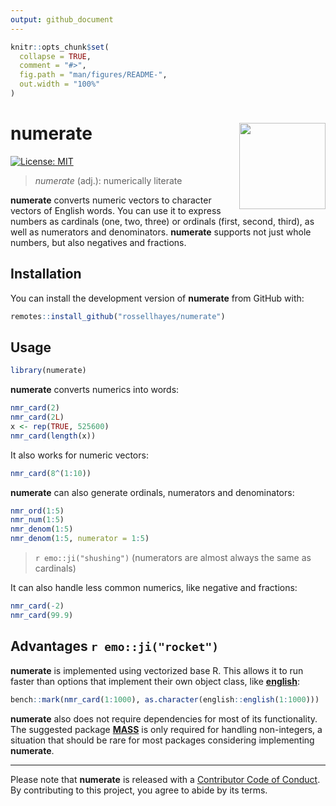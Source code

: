 ```yaml
---
output: github_document
---
```


<!-- README.md is generated from README.Rmd. Please edit that file -->

```r
knitr::opts_chunk$set(
  collapse = TRUE,
  comment = "#>",
  fig.path = "man/figures/README-",
  out.width = "100%"
)
```

# numerate <img src="man/figures/logo.png?raw=TRUE" align="right" height="138" />

<!-- badges: start -->
[![License: MIT](https://img.shields.io/badge/license-MIT-blueviolet.svg)](https://opensource.org/licenses/MIT)
<!-- badges: end -->

> *numerate* (adj.): numerically literate

**numerate** converts numeric vectors to character vectors of English words.
You can use it to express numbers as cardinals (one, two, three) or ordinals (first, second, third), as well as numerators and denominators. **numerate** supports not just whole numbers, but also negatives and fractions.

## Installation

You can install the development version of **numerate** from GitHub with:

``` r
remotes::install_github("rossellhayes/numerate")
```

## Usage

```r
library(numerate)
```

**numerate** converts numerics into words:

```r
nmr_card(2)
nmr_card(2L)
x <- rep(TRUE, 525600)
nmr_card(length(x))
```

It also works for numeric vectors:

```r
nmr_card(8^(1:10))
```

**numerate** can also generate ordinals, numerators and denominators:

```r
nmr_ord(1:5)
nmr_num(1:5)
nmr_denom(1:5)
nmr_denom(1:5, numerator = 1:5)
```

> `r emo::ji("shushing")` (numerators are almost always the same as cardinals)

It can also handle less common numerics, like negative and fractions:

```r
nmr_card(-2)
nmr_card(99.9)
```

## Advantages `r emo::ji("rocket")`

**numerate** is implemented using vectorized base R.
This allows it to run faster than options that implement their own object class, like [**english**](https://cran.r-project.org/web/packages/english/):

```r
bench::mark(nmr_card(1:1000), as.character(english::english(1:1000)))
```

**numerate** also does not require dependencies for most of its functionality.
The suggested package [**MASS**](https://cran.r-project.org/web/packages/MASS/) is only required for handling non-integers, a situation that should be rare for most packages considering implementing **numerate**.

---

Please note that **numerate** is released with a [Contributor Code of Conduct](https://contributor-covenant.org/version/2/0/CODE_OF_CONDUCT.html).
By contributing to this project, you agree to abide by its terms.
